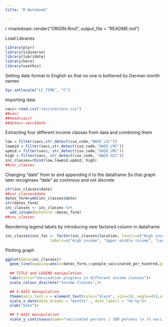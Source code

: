 ```yaml
---
title: "R Notebook"

---
```

{r eval=FALSE, include=FALSE}
rmarkdown::render("ORIGIN.Rmd", output_file = "README.md")


Load Libraries
```r
library(plyr)
library(tidyverse)
library(lubridate)
library(here)
library(usethis)
```

Setting date format to English so that no one is bothered by German month names
```r
Sys.setlocale("LC_TIME", "C")
```

Importing data
```r
vacc<-read.csv("vaccinations.csv")
##vacc
##head(vacc)
##dates<-vacc$date
```

Extracting four different income classes from data and combining them
```r
low = filter(vacc,str_detect(iso_code,"OWID_LIC"))
lowmid = filter(vacc,str_detect(iso_code,"OWID_LMC"))
upmid = filter(vacc, str_detect(iso_code,"OWID_UMC"))
high = filter(vacc, str_detect(iso_code, "OWID_HIC"))
inc_classes=rbind(low,lowmid,upmid, high)
##inc_classes
```

Changing "date" from <chr> to <date> and appending it to the dataframe
So that graph later recognises "date" as continous and not discrete
```r
str(inc_classes$date)
##inc_classes$date
dates_form=ymd(inc_classes$date)
str(dates_form)
inc_classes <- inc_classes %>%
  add_column(DateForm =dates_form)
##inc_classes
```
Reordering legend labels by introducing new factored column in dataframe
```r
inc_classes$inc_fac <- factor(inc_classes$location, levels=c("High income", "Upper middle income", "Lower middle income", "Low income"), 
                    labels=c("High income", "Upper middle income", "Lower middle income", "Low income"))
```

Plotting graph
```r
ggplot(data=inc_classes)+
  geom_line(mapping=aes(x=dates_form,y=people_vaccinated_per_hundred,group=inc_fac,color=inc_fac),size=1.5)+
  
  ## TITLE and LEGEND manipulation
  labs(title="Vaccination progress in different income classes")+
  scale_colour_discrete("Income Classes",)+

  ## X-AXIS manipulation
  theme(axis.text.x = element_text(color="black", size=10, angle=45),axis.text.y = element_text(color="black",size=9, angle=0))+
  scale_x_date(date_breaks = "months" , date_labels = "%b-%y")+
  xlab("Date")+

  ## Y-AXIS manipulation
  scale_y_continuous(name="vaccinated persons / 100 persons \n (% vaccinated)",breaks = scales::pretty_breaks(n = 10))
```

